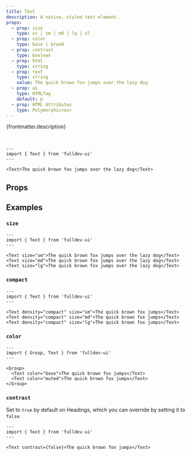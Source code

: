 ```yaml
---
title: Text
description: A native, styled text element.
props:
  - prop: size
    type: xs | sm | md | lg | xl
  - prop: color
    type: base | brand
  - prop: contrast
    type: boolean
  - prop: html
    type: string
  - prop: text
    type: string
    value: The quick brown fox jumps over the lazy dog
  - prop: as
    type: HTMLTag
    default: p
  - prop: HTML Attributes
    type: Polymorphic<as>
---
```



{frontmatter.description}

<br />

```astro live
---
import { Text } from 'fulldev-ui'
---

<Text>The quick brown fox jumps over the lazy dog</Text>
```

## Props

<PropsTable props={frontmatter.props} />

## Examples

### `size`

<SizeProp />

```astro live
---
import { Text } from 'fulldev-ui'
---

<Text size="sm">The quick brown fox jumps over the lazy dog</Text>
<Text size="md">The quick brown fox jumps over the lazy dog</Text>
<Text size="lg">The quick brown fox jumps over the lazy dog</Text>
```

### `compact`

<CompactProp />

```astro live
---
import { Text } from 'fulldev-ui'
---

<Text density="compact" size="sm">The quick brown fox jumps</Text>
<Text density="compact" size="md">The quick brown fox jumps</Text>
<Text density="compact" size="lg">The quick brown fox jumps</Text>
```

### `color`

<VariantProp />

```astro live
---
import { Group, Text } from 'fulldev-ui'
---

<Group>
  <Text color="base">The quick brown fox jumps</Text>
  <Text color="muted">The quick brown fox jumps</Text>
</Group>
```

### `contrast`

Set to `true` by default on Headings, which you can override by setting it to `false`.

```astro live
---
import { Text } from 'fulldev-ui'
---

<Text contrast={false}>The quick brown fox jumps</Text>
```
